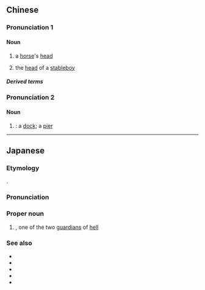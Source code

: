 {{also|马头}}
==Chinese==
{{zh-forms|s=马头}}

===Pronunciation 1===
{{zh-pron
|m=mǎtóu
|c=maa5 tau4
|mn=bé-thâu
|cat=n
}}

====Noun====
{{zh-noun}}

# {{lb|zh|literal}} a [[horse]]'s [[head]]
# {{lb|zh|archaic}} the [[head]] of a [[stableboy]]

=====Derived terms=====
{{zh-der|馬頭琴}}

===Pronunciation 2===
{{zh-pron
|m=mǎtou
|c=maa5 tau4
|h=pfs=mâ-thèu
|mn=bé-thâu
|cat=n
}}

====Noun====
{{zh-noun}}

# {{lb|zh|archaic}} {{alternative form of|碼頭|lang=zh}}: a [[dock]]; a [[pier]]

----

==Japanese==
{{ja-kanjitab|め|ず|yomi=o}}

===Etymology===
{{cal|ja|sa|अश्वशीर्ष|sort=こず'}}.

===Pronunciation===
{{ja-pron|めず|acc=a|y=go}}

===Proper noun===
{{ja-pos|proper|めず|hhira=めづ}}

# {{lb|ja|Buddhism|Chinese mythology|Japanese mythology|sort=めず'}} {{w|Ox-Head and Horse-Face|Horse-Head}}, one of the two [[guardian]]s of [[hell]]

===See also===
* {{ja-r|牛%頭%馬%頭|^ご%ず% ^め%ず}}
* {{ja-r|牛%頭|^ご%ず}}
* {{ja-r|馬%頭%琴|ば%とう%きん}}
* {{ja-r|馬%頭%星%雲|^ば%とう% ^せい%うん}}
* {{ja-r|馬%頭%観%音|^ば%とう% ^かん%のん}}

{{C|ja|Mythological creatures|sort=めず'}}